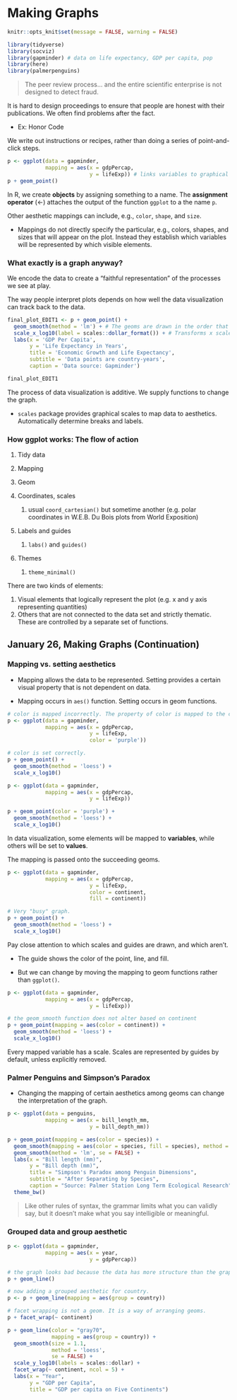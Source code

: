 # Making Graphs

```r
knitr::opts_knit$set(message = FALSE, warning = FALSE)
```

```r
library(tidyverse)
library(socviz)
library(gapminder) # data on life expectancy, GDP per capita, pop 
library(here)
library(palmerpenguins)
```

> The peer review process... and the entire scientific enterprise is not designed to detect fraud.

It is hard to design proceedings to ensure that people are honest with their publications. We often find problems after the fact.

-   Ex: Honor Code

We write out instructions or recipes, rather than doing a series of point-and-click steps.

```r
p <- ggplot(data = gapminder, 
            mapping = aes(x = gdpPercap,
                          y = lifeExp)) # links variables to graphical elements on the plot.
p + geom_point()

```

In R, we create **objects** by assigning something to a name. The **assignment operator** (\<-) attaches the output of the function `ggplot` to a the name `p`.

Other aesthetic mappings can include, e.g., `color`, `shape`, and `size`.

-   Mappings do not directly specify the particular, e.g., colors, shapes, and sizes that will appear on the plot. Instead they establish which variables will be represented by which visible elements.

### What exactly is a graph anyway?

We encode the data to create a "faithful representation" of the processes we see at play.

The way people interpret plots depends on how well the data visualization can track back to the data.

```r
final_plot_EDIT1 <- p + geom_point() + 
  geom_smooth(method = 'lm') + # The geoms are drawn in the order that you provide them
  scale_x_log10(label = scales::dollar_format()) + # Transforms x scale to a log scale. Does not change the data.
  labs(x = 'GDP Per Capita',
       y = 'Life Expectancy in Years',
       title = 'Economic Growth and Life Expectancy',
       subtitle = 'Data points are country-years',
       caption = 'Data source: Gapminder')

final_plot_EDIT1
```

The process of data visualization is additive. We supply functions to change the graph.

-   `scales` package provides graphical scales to map data to aesthetics. Automatically determine breaks and labels.

### How ggplot works: The flow of action

1.  Tidy data

2.  Mapping

3.  Geom

4.  Coordinates, scales

    1.  usual `coord_cartesian()` but sometime another (e.g. polar coordinates in W.E.B. Du Bois plots from World Exposition)

5.  Labels and guides

    1.  `labs()` and `guides()`

6.  Themes

    1.  `theme_minimal()`

There are two kinds of elements:

1.  Visual elements that logically represent the plot (e.g. x and y axis representing quantities)
2.  Others that are not connected to the data set and strictly thematic. These are controlled by a separate set of functions.

## January 26, Making Graphs (Continuation)

### Mapping vs. setting aesthetics

-   Mapping allows the data to be represented. Setting provides a certain visual property that is not dependent on data.

-   Mapping occurs in `aes()` function. Setting occurs in geom functions.

```r
# color is mapped incorrectly. The property of color is mapped to the character string 'purple,' not the color of purple.
p <- ggplot(data = gapminder,
            mapping = aes(x = gdpPercap,
                          y = lifeExp,
                          color = 'purple')) 

# color is set correctly.
p + geom_point() +
  geom_smooth(method = 'loess') +
  scale_x_log10()

p <- ggplot(data = gapminder,
            mapping = aes(x = gdpPercap,
                          y = lifeExp))

p + geom_point(color = 'purple') +
  geom_smooth(method = 'loess') +
  scale_x_log10()
```

In data visualization, some elements will be mapped to **variables**, while others will be set to **values**.

The mapping is passed onto the succeeding geoms.

```r
p <- ggplot(data = gapminder,
            mapping = aes(x = gdpPercap,
                          y = lifeExp,
                          color = continent,
                          fill = continent))

# Very "busy" graph.
p + geom_point() +
  geom_smooth(method = 'loess') +
  scale_x_log10()

```

Pay close attention to which scales and guides are drawn, and which aren't.

-   The guide shows the color of the point, line, and fill.

-   But we can change by moving the mapping to geom functions rather than `ggplot()`.

```r
p <- ggplot(data = gapminder,
            mapping = aes(x = gdpPercap,
                          y = lifeExp))

# the geom_smooth function does not alter based on continent
p + geom_point(mapping = aes(color = continent)) +
  geom_smooth(method = 'loess') +
  scale_x_log10()
```

Every mapped variable has a scale. Scales are represented by guides by default, unless explicitly removed.

### Palmer Penguins and Simpson's Paradox

-   Changing the mapping of certain aesthetics among geoms can change the interpretation of the graph.

```r
p <- ggplot(data = penguins,
            mapping = aes(x = bill_length_mm,
                          y = bill_depth_mm))

p + geom_point(mapping = aes(color = species)) +
  geom_smooth(mapping = aes(color = species, fill = species), method = 'lm', se = FALSE) +
  geom_smooth(method = 'lm', se = FALSE) +
  labs(x = "Bill length (mm)",
       y = "Bill depth (mm)",
       title = "Simpson's Paradox among Penguin Dimensions",
       subtitle = "After Separating by Species",
       caption = "Source: Palmer Station Long Term Ecological Research") 
  theme_bw()
```

> Like other rules of syntax, the grammar limits what you can validly say, but it doesn't make what you say intelligible or meaningful.

### Grouped data and group aesthetic

```r
p <- ggplot(data = gapminder,
            mapping = aes(x = year,
                          y = gdpPercap))

# the graph looks bad because the data has more structure than the graph knows. The unit is country-year, not year.
p + geom_line()

# now adding a grouped aesthetic for country.
p <- p + geom_line(mapping = aes(group = country))

# facet wrapping is not a geom. It is a way of arranging geoms.
p + facet_wrap(~ continent)

p + geom_line(color = "gray70",
              mapping = aes(group = country)) +
  geom_smooth(size = 1.1,
              method = 'loess',
              se = FALSE) +
  scale_y_log10(labels = scales::dollar) +
  facet_wrap(~ continent, ncol = 5) +
  labs(x = "Year",
       y = "GDP per Capita",
       title = "GDP per capita on Five Continents")

```
